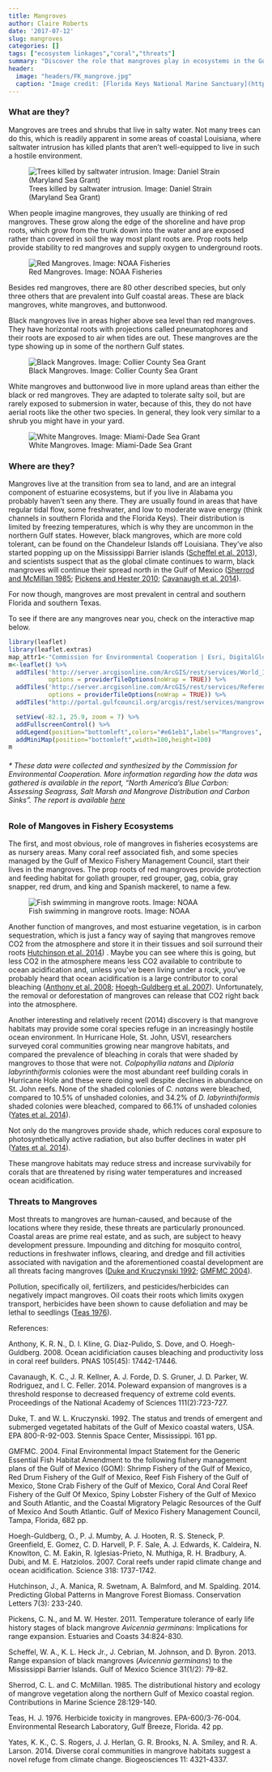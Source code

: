 ```yaml
---
title: Mangroves
author: Claire Roberts
date: '2017-07-12'
slug: mangroves
categories: []
tags: ["ecosystem linkages","coral","threats"]
summary: "Discover the role that mangroves play in ecosystems in the Gulf of Mexico"
header:
  image: "headers/FK_mangrove.jpg"
  caption: "Image credit: [Florida Keys National Marine Sanctuary](http://floridakeys.noaa.gov/plants/mangroves.html/)"
---
```


### What are they?

Mangroves are trees and shrubs that live in salty water.  Not many trees can do this, which is readily apparent in some areas of coastal Louisiana, where saltwater intrusion has killed plants that aren't well-equipped to live in such a hostile environment.

![Trees killed by saltwater intrusion. Image: Daniel Strain (Maryland Sea Grant)](/img/dead_snags-large.png) 

When people imagine mangroves, they usually are thinking of red mangroves.  These grow along the edge of the shoreline and have prop roots, which grow from the trunk down into the water and are exposed rather than covered in soil the way most plant roots are.  Prop roots help provide stability to red mangroves and supply oxygen to underground roots.

![Red Mangroves. Image: NOAA Fisheries](/img/redmangroves.jpg)

Besides red mangroves, there are 80 other described species, but only three others that are prevalent into Gulf coastal areas.  These are black mangroves, white mangroves, and buttonwood.

Black mangroves live in areas higher above sea level than red mangroves.  They have horizontal roots with projections called pneumatophores and their roots are exposed to air when tides are out.  These mangroves are the type showing up in some of the northern Gulf states.

![Black Mangroves. Image: Collier County Sea Grant](/img/blackmangroves.jpg)

White mangroves and buttonwood live in more upland areas than either the black or red mangroves.  They are adapted to tolerate salty soil, but are rarely exposed to submersion in water, because of this, they do not have aerial roots like the other two species.  In general, they look very similar to a shrub you might have in your yard.

![White Mangroves. Image: Miami-Dade Sea Grant](/img/whitemangroves.png)


### Where are they?

Mangroves live at the transition from sea to land, and are an integral component of estuarine ecosystems, but if you live in Alabama you probably haven't seen any there. They are usually found in areas that have regular tidal flow, some freshwater, and low to moderate wave energy (think channels in southern Florida and the Florida Keys).  Their distribution is limited by freezing temperatures, which is why they are uncommon in the northern Gulf states.  However, black mangroves, which are more cold tolerant, can be found on the Chandeleur Islands off Louisiana. They've also started popping up on the Mississippi Barrier islands (<a href="http://goms.disl.org/assets/goms_disl/uploads/toc/2011_2030/goms-31-01-79-82.pdf" target="_blank">Scheffel et al. 2013</a>), and scientists suspect that as the global climate continues to warm, black mangroves will continue their spread north in the Gulf of Mexico (<a href="https://repositories.tdl.org/tamug-ir/handle/1969.3/19073" target="_blank">Sherrod and McMillan 1985</a>; <a href="https://link.springer.com/article/10.1007/s12237-010-9358-2" target="_blank">Pickens and Hester 2010</a>; <a href="http://www.pnas.org/content/111/2/723.abstract" target="_blank">Cavanaugh et al. 2014</a>).

For now though, mangroves are most prevalent in central and southern Florida and southern Texas.

To see if there are any mangroves near you, check on the interactive map below.

```r
library(leaflet)
library(leaflet.extras)
map_attr1<-"Commission for Environmental Cooperation | Esri, DigitalGlobe, GeoEye, Earthstar Geographics, CNES/Airbus DS, USDA, USGS, AeroGRID, IGN"
m<-leaflet() %>% 
  addTiles('http://server.arcgisonline.com/ArcGIS/rest/services/World_Imagery/MapServer/tile/{z}/{y}/{x}',
           options = providerTileOptions(noWrap = TRUE)) %>%
  addTiles('http://server.arcgisonline.com/ArcGIS/rest/services/Reference/World_Boundaries_and_Places/Mapserver/tile/{z}/{y}/{x}',
           options = providerTileOptions(noWrap = TRUE)) %>%
  addTiles("http://portal.gulfcouncil.org/arcgis/rest/services/mangrove/MapServer/tile/{z}/{y}/{x}", attribution=map_attr1) %>% 

  setView(-82.1, 25.9, zoom = 7) %>% 
  addFullscreenControl() %>%
  addLegend(position="bottomleft",colors="#e61eb1",labels="Mangroves", opacity = 1) %>% 
  addMiniMap(position="bottomleft",width=100,height=100)
m
```

###### * These data were collected and synthesized by the Commission for Environmental Cooperation. More information regarding how the data was gathered is available in the report, "North America's Blue Carbon: Assessing Seagrass, Salt Marsh and Mangrove Distribution and Carbon Sinks". The report is available <a href="http://www3.cec.org/islandora/en/item/11664-north-america-s-blue-carbon-assessing-seagrass-salt-marsh-and-mangrove-en.pdf" target="_blank"> here </a>


### Role of Mangoves in Fishery Ecosystems

The first, and most obvious, role of mangroves in fisheries ecosystems are as nursery areas.  Many coral reef associated fish, and some species managed by the Gulf of Mexico Fishery Management Council, start their lives in the mangroves.  The prop roots of red mangroves provide protection and feeding habitat for goliath grouper, red grouper, gag, cobia, gray snapper, red drum, and king and Spanish mackerel, to name a few.

![Fish swimming in mangrove roots. Image: NOAA](/img/fishMangrovesNOAA2.jpg)

Another function of mangroves, and most estuarine vegetation, is in carbon sequestration, which is just a fancy way of saying that mangroves remove CO2 from the atmosphere and store it in their tissues and soil surround their roots <a href="http://onlinelibrary.wiley.com/doi/10.1111/conl.12060/full" target="_blank">Hutchinson et al. 2014</a>) . Maybe you can see where this is going, but less CO2 in the atmosphere means less CO2 available to contribute to ocean acidification and, unless you've been living under a rock, you've probably heard that ocean acidification is a large contributor to coral bleaching (<a href="http://www.pnas.org/content/105/45/17442.abstract" target="_blank">Anthony et al. 2008</a>; <a href="http://science.sciencemag.org/content/318/5857/1737.full" target="_blank">Hoegh-Guldberg et al. 2007</a>). Unfortunately, the removal or deforestation of mangroves can release that CO2 right back into the atmosphere.

Another interesting and relatively recent (2014) discovery is that mangrove habitats may provide some coral species refuge in an increasingly hostile ocean environment. In Hurricane Hole, St. John, USVI, researchers surveyed coral communities growing near mangrove habitats, and compared the prevalence of bleaching in corals that were shaded by mangroves to those that were not.  *Colpophyllia natans* and *Diploria labyrinthiformis* colonies were the most abundant reef building corals in Hurricane Hole and these were doing well despite declines in abundance on St. John reefs.  None of the shaded colonies of *C. natans* were bleached, compared to 10.5% of unshaded colonies, and 34.2% of *D. labyrinthiformis* shaded colonies were bleached, compared to 66.1% of unshaded colonies (<a href="https://www.biogeosciences.net/11/4321/2014/" target="_blank">Yates et al. 2014</a>).  

Not only do the mangroves provide shade, which reduces coral exposure to photosynthetically active radiation, but also buffer declines in water pH (<a href="https://www.biogeosciences.net/11/4321/2014/" target="_blank">Yates et al. 2014</a>).

These mangrove habitats may reduce stress and increase survivabily for corals that are threatened by rising water temperatures and increased ocean acidification.


### Threats to Mangroves

Most threats to mangroves are human-caused, and because of the locations where they reside, these threats are particularly pronounced. Coastal areas are prime real estate, and as such, are subject to heavy development pressure. Impounding and ditching for mosquito control, reductions in freshwater inflows, clearing, and dredge and fill activities associated with navigation and the aforementioned coastal development are all threats facing mangroves (<a href="https://nepis.epa.gov/Exe/ZyPDF.cgi/20001PIB.PDF?Dockey=20001PIB.PDF" target="_blank">Duke and Kruczynski 1992</a>; <a href="http://gulfcouncil.org/wp-content/uploads/March-2004-Final-EFH-EIS.pdf" target="_blank">GMFMC 2004</a>).   

Pollution, specifically oil, fertilizers, and pesticides/herbicides can negatively impact mangroves. Oil coats their roots which limits oxygen transport, herbicides have been shown to cause defoliation and may be lethal to seedlings (<a href="https://nepis.epa.gov/Exe/ZyPDF.cgi/2000ZT9M.PDF?Dockey=2000ZT9M.PDF" target="_blank">Teas 1976</a>).



References:

Anthony, K. R. N., D. I. Kline, G. Diaz-Pulido, S. Dove, and O. Hoegh-Guldberg. 2008. Ocean acidificiation causes bleaching and productivity loss in coral reef builders. PNAS 105(45): 17442-17446.

Cavanaugh, K. C., J. R. Kellner, A. J. Forde, D. S. Gruner, J. D. Parker, W. Rodriguez, and I. C. Feller. 2014. Poleward expansion of mangroves is a threshold response to decreased frequency of extreme cold events. Proceedings of the National Academy of Sciences 111(2):723-727.

Duke, T. and W. L. Kruczynski. 1992. The status and trends of emergent and submerged vegetated habitats of the Gulf of Mexico coastal waters, USA. EPA 800-R-92-003. Stennis Space Center, Mississippi. 161 pp.

GMFMC. 2004. Final Environmental Impact Statement for the Generic Essential Fish Habitat Amendment to the following fishery management plans of the Gulf of Mexico (GOM): Shrimp Fishery of the Gulf of Mexico, Red Drum Fishery of the Gulf of Mexico, Reef Fish Fishery of the Gulf of Mexico, Stone Crab Fishery of the Gulf of Mexico, Coral And Coral Reef Fishery of the Gulf Of Mexico, Spiny Lobster Fishery of the Gulf of Mexico and South Atlantic, and the Coastal Migratory Pelagic Resources of the Gulf of Mexico And South Atlantic. Gulf of Mexico Fishery Management Council, Tampa, Florida, 682 pp.

Hoegh-Guldberg, O., P. J. Mumby, A. J. Hooten, R. S. Steneck, P. Greenfield, E. Gomez, C. D. Harvell, P. F. Sale, A. J. Edwards, K. Caldeira, N. Knowlton, C. M. Eakin, R. Iglesias-Prieto, N. Muthiga, R. H. Bradbury, A. Dubi, and M. E. Hatziolos. 2007. Coral reefs under rapid climate change and ocean acidification. Science 318: 1737-1742.

Hutchinson, J., A. Manica, R. Swetnam, A. Balmford, and M. Spalding. 2014. Predicting Global Patterns in Mangrove Forest Biomass. Conservation Letters 7(3): 233-240.

Pickens, C. N., and M. W. Hester. 2011. Temperature tolerance of early life history stages of black mangrove *Avicennia germinans*: Implications for range expansion. Estuaries and Coasts 34:824-830.

Scheffel, W. A., K. L. Heck Jr., J. Cebrian, M. Johnson, and D. Byron. 2013. Range expansion of black mangroves (*Avicennia germinans*) to the Mississippi Barrier Islands. Gulf of Mexico Science 31(1/2): 79-82.

Sherrod, C. L. and C. McMillan. 1985. The distributional history and ecology of mangrove vegetation along the northern Gulf of Mexico coastal region. Contributions in Marine Science 28:129-140.

Teas, H. J. 1976. Herbicide toxicity in mangroves. EPA-600/3-76-004. Environmental Research Laboratory, Gulf Breeze, Florida. 42 pp.

Yates, K. K., C. S. Rogers, J. J. Herlan, G. R. Brooks, N. A. Smiley, and R. A. Larson. 2014. Diverse coral communities in mangrove habitats suggest a novel refuge from climate change. Biogeosciences 11: 4321-4337.





